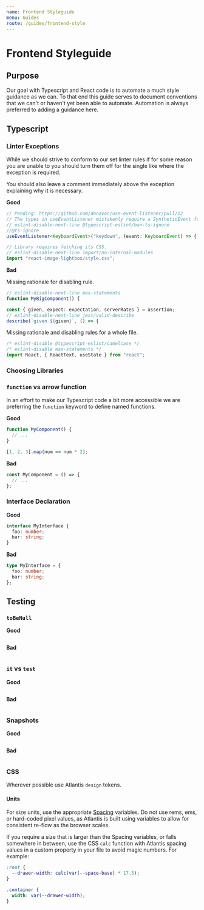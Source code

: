 ```yaml
---
name: Frontend Styleguide
menu: Guides
route: /guides/frontend-style
---
```



# Frontend Styleguide

## Purpose

Our goal with Typescript and React code is to automate a much style guidance as
we can. To that end this guide serves to document conventions that we can't or
haven't yet been able to automate. Automation is always preferred to adding a
guidance here.

## Typescript

### Linter Exceptions

While we should strive to conform to our set linter rules if for some reason you
are unable to you should turn them off for the single like where the exception
is required.

You should also leave a comment immediately above the exception explaining why
it is necessary.

**Good**

```ts
// Pending: https://github.com/donavon/use-event-listener/pull/12
// The types in useEventListener mistakenly require a SyntheticEvent for the passed generic.
// eslint-disable-next-line @typescript-eslint/ban-ts-ignore
//@ts-ignore
useEventListener<KeyboardEvent>("keydown", (event: KeyboardEvent) => {
```

```ts
// Library requires fetching its CSS.
// eslint-disable-next-line import/no-internal-modules
import "react-image-lightbox/style.css";
```

**Bad**

Missing rationale for disabling rule.

```ts
// eslint-disable-next-line max-statements
function MyBigComponent() {
```

```ts
const { given, expect: expectation, serverRates } = assertion;
// eslint-disable-next-line jest/valid-describe
describe(`given ${given}`, () => {
```

Missing rationale and disabling rules for a whole file.

```ts
/* eslint-disable @typescript-eslint/camelcase */
/* eslint-disable max-statements */
import React, { ReactText, useState } from "react";
```

### Choosing Libraries

### `function` vs arrow function

In an effort to make our Typescript code a bit more accessible we are preferring
the `function` keyword to define named functions.

**Good**

```ts
function MyComponent() {
  // ...
}
```

```ts
[1, 2, 3].map(num => num * 2);
```

**Bad**

```ts
const MyComponent = () => {
  // ...
};
```

### Interface Declaration

**Good**

```ts
interface MyInterface {
  foo: number;
  bar: string;
}
```

**Bad**

```ts
type MyInterface = {
  foo: number;
  bar: string;
};
```

<!--
## React
-->

## Testing

### `toBeNull`

**Good**

```ts

```

**Bad**

```ts

```

### `it` vs `test`

**Good**

```ts

```

**Bad**

```ts

```

### Snapshots

**Good**

```ts

```

**Bad**

```ts

```

<!--
## Mobile Specific
-->

<!--
## Web Specific
-->

### CSS

Wherever possible use Atlantis `design` tokens.

#### Units

For size units, use the appropriate [Spacing](/spacing) variables. Do not use
rems, ems, or hard-coded pixel values, as Atlantis is built using variables to
allow for consistent re-flow as the browser scales.

If you require a size that is larger than the Spacing variables, or falls
somewhere in between, use the CSS `calc` function with Atlantis spacing values
in a custom property in your file to avoid magic numbers. For example:

```css
:root {
  --drawer-width: calc(var(--space-base) * 17.5);
}

.container {
  width: var(--drawer-width);
}
```
